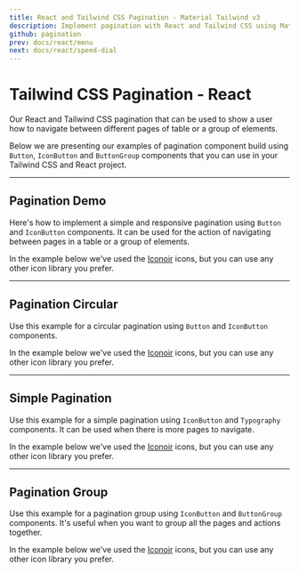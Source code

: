 ```yaml
---
title: React and Tailwind CSS Pagination - Material Tailwind v3
description: Implement pagination with React and Tailwind CSS using Material Tailwind v3. Improve navigation with customizable and responsive pagination components.
github: pagination
prev: docs/react/menu
next: docs/react/speed-dial
---
```


# Tailwind CSS Pagination - React

Our React and Tailwind CSS pagination that can be used to show a user how to navigate between different pages of table or a group of elements.

Below we are presenting our examples of pagination component build using `Button`, `IconButton` and `ButtonGroup` components that you can use in your Tailwind CSS and React project.

---

## Pagination Demo

Here's how to implement a simple and responsive pagination using `Button` and `IconButton` components. It can be used for the action of navigating between pages in a table or a group of elements.

In the example below we've used the [Iconoir](https://iconoir.com/) icons, but you can use any other icon library you prefer.

<PreviewWithCode relativePath="pagination/pagination-demo.tsx" language="react" />

---

## Pagination Circular

Use this example for a circular pagination using `Button` and `IconButton` components.

In the example below we've used the [Iconoir](https://iconoir.com/) icons, but you can use any other icon library you prefer.

<PreviewWithCode relativePath="pagination/pagination-circular.tsx" language="react" />

---

## Simple Pagination

Use this example for a simple pagination using `IconButton` and `Typography` components. It can be used when there is more pages to navigate.

In the example below we've used the [Iconoir](https://iconoir.com/) icons, but you can use any other icon library you prefer.

<PreviewWithCode relativePath="pagination/simple-pagination.tsx" language="react" />

---

## Pagination Group

Use this example for a pagination group using `IconButton` and `ButtonGroup` components. It's useful when you want to group all the pages and actions together.

In the example below we've used the [Iconoir](https://iconoir.com/) icons, but you can use any other icon library you prefer.

<PreviewWithCode relativePath="pagination/pagination-group.tsx" language="react" />